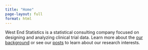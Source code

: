 ```yaml
---
title: "Home"
page-layout: full
format: html
---
```



<style>
  body {
  background-image: url("resources/try2.jpg");
  background-size: cover;
  background-repeat: no-repeat;
}
</style>


::: {.introtext}
West End Statistics is a statistical consulting company focused on designing and analyzing clinical trial data. Learn more about the [our background](about.qmd) or see our [posts](blog.qmd) to learn about our research interests.
:::